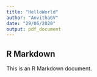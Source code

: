 ```yaml
---
title: "HelloWorld"
author: "AnvithaGV"
date: "29/06/2020"
output: pdf_document
---
```



## R Markdown

This is an R Markdown document. 